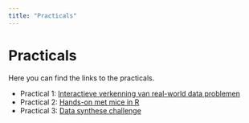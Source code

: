 ```yaml
---
title: "Practicals"
---
```


# Practicals

Here you can find the links to the practicals.

- Practical 1: [Interactieve verkenning van real-world data problemen](practicals/real-world-data-problems.html)
- Practical 2: [Hands-on met mice in R](practicals/hands-on-mice.html)
- Practical 3: [Data synthese challenge](practicals/data-synthesis-challenge.html)
